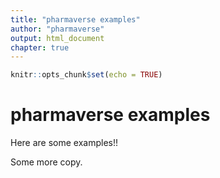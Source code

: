 ```yaml
---
title: "pharmaverse examples"
author: "pharmaverse"
output: html_document
chapter: true
---
```


```r
knitr::opts_chunk$set(echo = TRUE)
```

# pharmaverse examples

Here are some examples!!

Some more copy.